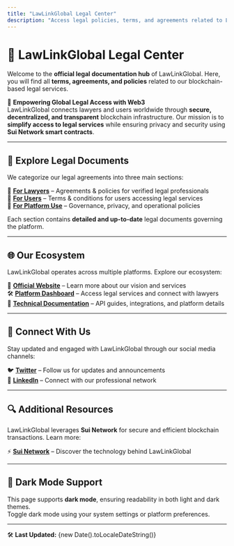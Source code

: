 ```yaml
---
title: "LawLinkGlobal Legal Center"
description: "Access legal policies, terms, and agreements related to LawLinkGlobal."
---
```


# **📖 LawLinkGlobal Legal Center**

Welcome to the **official legal documentation hub** of LawLinkGlobal. Here, you will find all **terms, agreements, and policies** related to our blockchain-based legal services.

🚀 **Empowering Global Legal Access with Web3**  
LawLinkGlobal connects lawyers and users worldwide through **secure, decentralized, and transparent** blockchain infrastructure. Our mission is to **simplify access to legal services** while ensuring privacy and security using **Sui Network smart contracts**.

---

## 📑 **Explore Legal Documents**
We categorize our legal agreements into three main sections:

🔹 [**For Lawyers**](/lawyers) – Agreements & policies for verified legal professionals  
🔹 [**For Users**](/users) – Terms & conditions for users accessing legal services  
🔹 [**For Platform Use**](/platform-use) – Governance, privacy, and operational policies  

Each section contains **detailed and up-to-date** legal documents governing the platform.

---

## 🌐 **Our Ecosystem**
LawLinkGlobal operates across multiple platforms. Explore our ecosystem:

🔗 **[Official Website](https://lawlinkglobal.com)** – Learn more about our vision and services  
🛠️ **[Platform Dashboard](https://platform.lawlinkglobal.com)** – Access legal services and connect with lawyers  
📖 **[Technical Documentation](https://docs.lawlinkglobal.com)** – API guides, integrations, and platform details  

---

## 📣 **Connect With Us**
Stay updated and engaged with LawLinkGlobal through our social media channels:

🐦 **[Twitter](https://twitter.com/lawlinkglobal)** – Follow us for updates and announcements  
💼 **[LinkedIn](https://linkedin.com/company/lawlinkglobal)** – Connect with our professional network  

---

## 🔍 **Additional Resources**
LawLinkGlobal leverages **Sui Network** for secure and efficient blockchain transactions. Learn more:

⚡ **[Sui Network](https://sui.io)** – Discover the technology behind LawLinkGlobal  

---

## 🌙 **Dark Mode Support**
This page supports **dark mode**, ensuring readability in both light and dark themes.  
Toggle dark mode using your system settings or platform preferences.

---

🛠️ **Last Updated:** {new Date().toLocaleDateString()}

